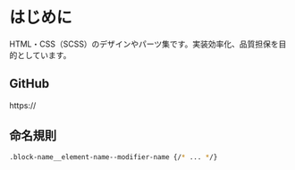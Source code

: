 # はじめに

HTML・CSS（SCSS）のデザインやパーツ集です。実装効率化、品質担保を目的としています。

## GitHub

https://

## 命名規則

```sh
.block-name__element-name--modifier-name {/* ... */}
```
